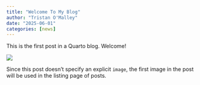 ```yaml
---
title: "Welcome To My Blog"
author: "Tristan O'Malley"
date: "2025-06-01"
categories: [news]
---
```


This is the first post in a Quarto blog. Welcome!

![](thumbnail.jpg)

Since this post doesn't specify an explicit `image`, the first image in the post will be used in the listing page of posts.
